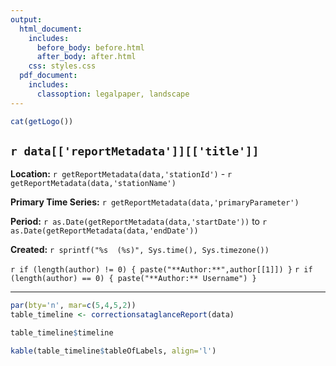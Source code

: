 ```yaml
---
output:
  html_document:
    includes:
      before_body: before.html
      after_body: after.html
    css: styles.css
  pdf_document:
    includes:
      classoption: legalpaper, landscape
---
```

<head>
<link rel="stylesheet" type="text/css" href="shared-styles.css">
</head>
```r
cat(getLogo())
```

## `r data[['reportMetadata']][['title']]`  

<div class="header">
<div class="header-col-left">
**Location:**  `r getReportMetadata(data,'stationId')` - `r getReportMetadata(data,'stationName')`

**Primary Time Series:** `r getReportMetadata(data,'primaryParameter')`
</div>
<div class="header-col-right">
**Period:**  `r as.Date(getReportMetadata(data,'startDate'))` to `r as.Date(getReportMetadata(data,'endDate'))`

**Created:**  `r sprintf("%s  (%s)", Sys.time(), Sys.timezone())`

`r if (length(author) != 0) { paste("**Author:**",author[[1]]) }`
`r if (length(author) == 0) { paste("**Author:** Username") }`
</div>
</div>

***

```r
par(bty='n', mar=c(5,4,5,2))
table_timeline <- correctionsataglanceReport(data)

table_timeline$timeline

kable(table_timeline$tableOfLabels, align='l')
```

